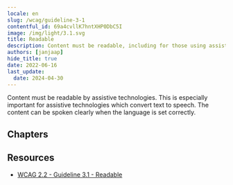 ```yaml
---
locale: en
slug: /wcag/guideline-3-1
contentful_id: 69a4cvllK7hntXHP0DbC5I
image: /img/light/3.1.svg
title: Readable
description: Content must be readable, including for those using assistive technologies.
authors: [janjaap]
hide_title: true
date: 2022-06-16
last_update:
  date: 2024-04-30
---
```


<Hero
  title="Readable"
  imageSrc="/img/light/3.1.svg"
  alt="WCAG 3.1 - Logo"
  prefix="Guideline 3.1"
/>

Content must be readable by assistive technologies. This is especially important for assistive technologies which convert text to speech. The content can be spoken clearly when the language is set correctly.

## Chapters

<LinkList title="Chapters" isHighlighted={true}>
  <LinkListItem url="/en/guidelines/wcag/success-criterion-3-1-1" title="Success Criterion 3.1.1 - Language of Page" pageTitle="Language of Page" shortDescription="Ensure the language is set for all content." icon="/img/light/3.1.1.svg" iconAlt="WCAG 3.1.1 - Logo"/>
  <LinkListItem url="/en/guidelines/wcag/success-criterion-3-1-2" title="Success Criterion 3.1.2 - Language of Parts" pageTitle="Language of Parts" shortDescription="Ensure assistive technologies can switch between languages when content is written in multiple languages." icon="/img/light/3.1.2.svg" iconAlt="WCAG 3.1.2 - Logo"/>
  <LinkListItem url="/en/guidelines/wcag/success-criterion-3-1-3" title="Success Criterion 3.1.3 - Unusual Words" pageTitle="Unusual Words" shortDescription="A mechanism must be available for identifying specific definitions of words or phrases used in an unusual or restricted way, including idioms and jargon." icon="/img/light/3.1.3.svg" iconAlt="WCAG 3.1.3 icon"/>
  <LinkListItem url="/en/guidelines/wcag/success-criterion-3-1-4" title="Success Criterion 3.1.4 - Abbreviations" pageTitle="Abbreviations" shortDescription="A mechanism for identifying the expanded form or meaning of abbreviations must be available." icon="/img/light/3.1.4.svg" iconAlt="WCAG 3.1.4 - Image"/>
  <LinkListItem url="/en/guidelines/wcag/success-criterion-3-1-5" title="Success Criterion 3.1.5 - Reading Level" pageTitle="Reading Level" shortDescription="Make sure a version that does not require reading ability more advanced than the lower secondary education level, is available." icon="/img/light/3.1.5.svg" iconAlt="WCAG 3.1.5 icon"/>
  <LinkListItem url="/en/guidelines/wcag/success-criterion-3-1-6" title="Success Criterion 3.1.6 - Pronunciation" pageTitle="Pronunciation" shortDescription="A mechanism is available for identifying specific pronunciation of words where meaning of the  words, in context, is ambiguous without knowing the pronunciation." icon="/img/light/3.1.6.svg" iconAlt="WCAG 3.1.6 icon"/>
</LinkList>

## Resources

- [WCAG 2.2 - Guideline 3.1 - Readable](https://www.w3.org/TR/WCAG22/#readable)
